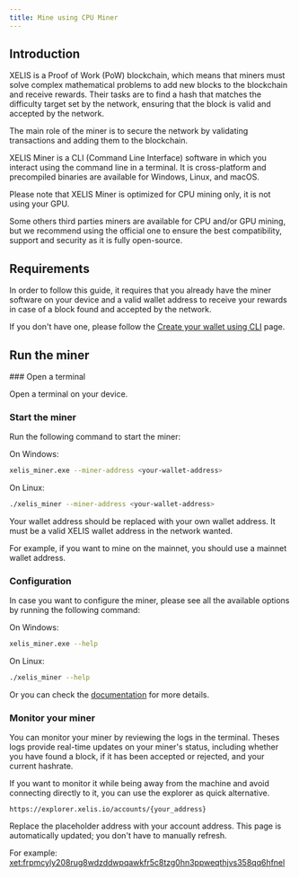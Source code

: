 ```yaml
---
title: Mine using CPU Miner
---
```



## Introduction

XELIS is a Proof of Work (PoW) blockchain, which means that miners must solve complex mathematical problems to add new blocks to the blockchain and receive rewards.
Their tasks are to find a hash that matches the difficulty target set by the network, ensuring that the block is valid and accepted by the network.

The main role of the miner is to secure the network by validating transactions and adding them to the blockchain.

XELIS Miner is a CLI (Command Line Interface) software in which you interact using the command line in a terminal.
It is cross-platform and precompiled binaries are available for Windows, Linux, and macOS.

Please note that XELIS Miner is optimized for CPU mining only, it is not using your GPU.

Some others third parties miners are available for CPU and/or GPU mining, but we recommend using the official one to ensure the best compatibility, support and security as it is fully open-source.

## Requirements

In order to follow this guide, it requires that you already have the miner software on your device and a valid wallet address to receive your rewards in case of a block found and accepted by the network.

If you don't have one, please follow the [Create your wallet using CLI](/getting-started/guides/create-wallet-cli) page.

## Run the miner

<Steps>
### Open a terminal

Open a terminal on your device.

### Start the miner

Run the following command to start the miner:

On Windows:
```bash
xelis_miner.exe --miner-address <your-wallet-address>
```

On Linux:
```bash
./xelis_miner --miner-address <your-wallet-address>
```

Your wallet address should be replaced with your own wallet address.
It must be a valid XELIS wallet address in the network wanted.

For example, if you want to mine on the mainnet, you should use a mainnet wallet address.

### Configuration

In case you want to configure the miner, please see all the available options by running the following command:

On Windows:
```bash
xelis_miner.exe --help
```

On Linux:
```bash
./xelis_miner --help
```

Or you can check the [documentation](/getting-started/configuration/miner) for more details.

### Monitor your miner

You can monitor your miner by reviewing the logs in the terminal.
Theses logs provide real-time updates on your miner's status, including whether you have found a block,
if it has been accepted or rejected, and your current hashrate.

If you want to monitor it while being away from the machine and avoid connecting directly to it,
you can use the explorer as quick alternative.

`https://explorer.xelis.io/accounts/{your_address}`

Replace the placeholder address with your account address. This page is automatically updated; you don't have to manually refresh.

For example:
[xet:frpmcyly208rug8wdzddwpqawkfr5c8tzg0hn3ppweqthjvs358qq6hfnel](https://testnet-explorer.xelis.io/accounts/xet:frpmcyly208rug8wdzddwpqawkfr5c8tzg0hn3ppweqthjvs358qq6hfnel)

</Steps>